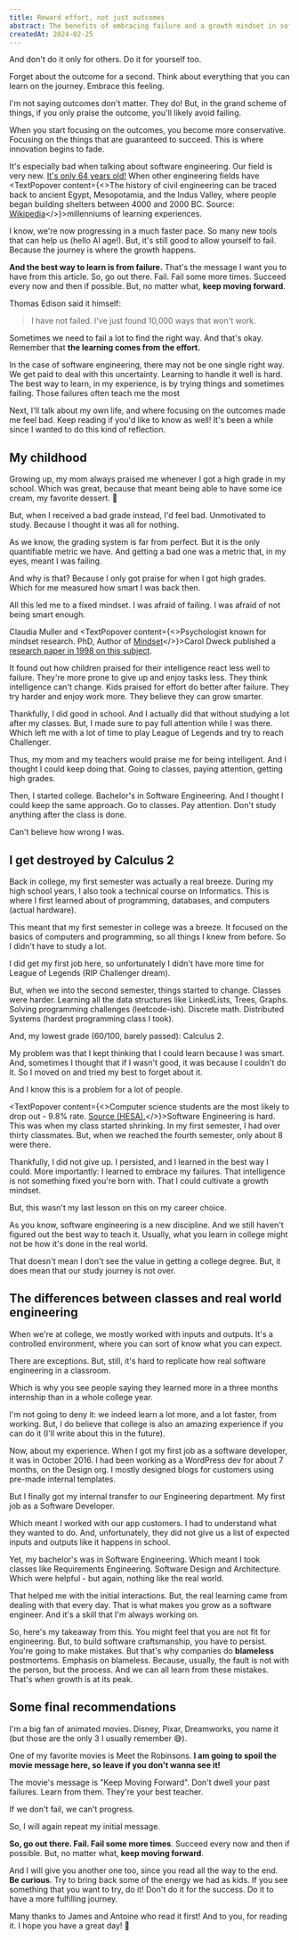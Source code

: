 ```yaml
---
title: Reward effort, not just outcomes
abstract: The benefits of embracing failure and a growth mindset in software engineering. How failures fuel innovation and growth.
createdAt: 2024-02-25
---
```


<IntroAnchor />

And don't do it only for others. Do it for yourself too.

Forget about the outcome for a second. Think about everything that you can learn on the journey. Embrace this feeling.

I'm not saying outcomes don't matter. They do! But, in the grand scheme of things, if you only praise the outcome, you'll likely avoid failing.

When you start focusing on the outcomes, you become more conservative. Focusing on the things that are guaranteed to succeed. This is where innovation begins to fade.

It's especially bad when talking about software engineering. Our field is very new. [It's only 64 years old!](https://en.wikipedia.org/wiki/History_of_software_engineering) When other engineering fields have <TextPopover content={<>The history of civil engineering can be traced back to ancient Egypt, Mesopotamia, and the Indus Valley, where people began building shelters between 4000 and 2000 BC. Source: <a href="https://en.wikipedia.org/wiki/Civil_engineering" target="_blank">Wikipedia</a></>}>millenniums</TextPopover> of learning experiences.

I know, we're now progressing in a much faster pace. So many new tools that can help us (hello AI age!). But, it's still good to allow yourself to fail. Because the journey is where the growth happens.

**And the best way to learn is from failure.** That's the message I want you to have from this article. So, go out there. Fail. Fail some more times. Succeed every now and then if possible. But, no matter what, **keep moving forward**.

<TextPopover content="
Creator of the light bulb, phonograph, motion picture camera, electric power distribution.">Thomas Edison</TextPopover> said it himself:

> I have not failed. I've just found 10,000 ways that won't work.

Sometimes we need to fail a lot to find the right way. And that's okay. Remember that **the learning comes from the effort.**

In the case of software engineering, there may not be one single <TextPopover content="It's all about those damn trade-offs™">right way</TextPopover>. We get paid to deal with this uncertainty. Learning to handle it well is hard. The best way to learn, in my experience, is by trying things and sometimes failing. Those failures often teach me the most

Next, I'll talk about my own life, and where focusing on the outcomes made me feel bad. Keep reading if you'd like to know as well! It's been a while since I wanted to do this kind of reflection.

## My childhood

Growing up, my mom always praised me whenever I got a high grade in my school. Which was great, because that meant being able to have some ice cream, my favorite dessert. 🍦

But, when I received a bad grade instead, I'd feel bad. Unmotivated to study. Because I thought it was all for nothing.

As we know, the grading system is far from perfect. But it is the only quantifiable metric we have. And getting a bad one was a metric that, in my eyes, meant I was failing.

And why is that? Because I only got praise for when I got high grades. Which for me measured how smart I was back then.

All this led me to a <TextPopover content="Someone who avoids challenges and fears failure." delay={300}>fixed mindset</TextPopover>. I was afraid of failing. I was afraid of not being smart enough.

<TextPopover content="Professor of Pediatric Surgery at Stanford. PhD, specialized in Children's Health.">Claudia Muller</TextPopover> and <TextPopover content={<>Psychologist known for mindset research. PhD, Author of <a href="https://www.amazon.com/Mindset-Carol-S-Dweck-audiobook/dp/B07N48NM33/" target="_blank">Mindset</a></>}>Carol Dweck</TextPopover> published a [research paper in 1998 on this subject](https://psycnet.apa.org/record/1998-04530-003).

It found out how children praised for their intelligence react less well to failure. They're more prone to give up and enjoy tasks less. They think intelligence can't change. Kids praised for effort do better after failure. They try harder and enjoy work more. They believe they can grow smarter.

Thankfully, I did good in school. And I actually did that without studying a lot after my classes. But, I made sure to pay full attention while I was there. Which left me with a lot of time to play League of Legends and try to reach Challenger.

Thus, my mom and my teachers would praise me for being intelligent. And I thought I could keep doing that. Going to classes, paying attention, getting high grades.

Then, I started college. Bachelor's in Software Engineering. And I thought I could keep the same approach. Go to classes. Pay attention. Don't study anything after the class is done.

Can't believe how wrong I was.

## I get destroyed by Calculus 2

Back in college, my first semester was actually a real breeze. During my high school years, I also took a technical course on Informatics. This is where I first learned about of programming, databases, and computers (actual hardware).

This meant that my first semester in college was a breeze. It focused on the basics of computers and programming, so all things I knew from before. So I didn't have to study a lot.

I did get my first job here, so unfortunately I didn't have more time for League of Legends (RIP Challenger dream).

But, when we into the second semester, things started to change. Classes were harder. Learning all the data structures like LinkedLists, Trees, Graphs. Solving programming challenges (leetcode-ish). Discrete math. Distributed Systems (hardest programming class I took).

And, my lowest grade (60/100, barely passed): Calculus 2.

My problem was that I kept thinking that I could learn because I was smart. And, sometimes I thought that if I wasn't good, it was because I couldn't do it. So I moved on and tried my best to forget about it.

And I know this is a problem for a lot of people.

<TextPopover content={<>Computer science students are the most likely to drop out - 9.8% rate. <a href="https://www.computerweekly.com/news/252467745/Computer-science-undergraduates-most-likely-to-drop-out" target="_blank">Source (HESA).</a></>}>Software Engineering is hard</TextPopover>. This was when my class started shrinking. In my first semester, I had over thirty classmates. But, when we reached the fourth semester, only about 8 were there.

Thankfully, I did not give up. I persisted, and I learned in the best way I could. More importantly: I learned to embrace my failures. That intelligence is not something fixed you're born with. That I could cultivate a <TextPopover content="Embraces challenges, effort, and learning from criticism to develop abilities." delay={300}>growth mindset</TextPopover>.

But, this wasn't my last lesson on this on my career choice.

As you know, software engineering is a new discipline. And we still haven't figured out the best way to teach it. Usually, what you learn in college might not be how it's done in the real world.

That doesn't mean I don't see the value in getting a college degree. But, it does mean that our study journey is not over.

## The differences between classes and real world engineering

When we're at college, we mostly worked with inputs and outputs. It's a controlled environment, where you can sort of know what you can expect.

There are exceptions. But, still, it's hard to replicate how real software engineering in a classroom.

<ArticleImage src="/scope-of-software-engineering.png" caption="Real world software engineering is larger than what we learn in school." />

Which is why you see people saying they learned more in a three months internship than in a whole college year.

I'm not going to deny it: we indeed learn a lot more, and a lot faster, from working. But, I do believe that college is also an amazing experience if you can do it (I'll write about this in the future).

Now, about my experience. When I got my first job as a software developer, it was in October 2016. I had been working as a WordPress dev for about 7 months, on the Design org. I mostly designed blogs for customers using pre-made internal templates.

But I finally got my internal transfer to our Engineering department. My first job as a Software Developer.

Which meant I worked with our app customers. I had to understand what they wanted to do. And, unfortunately, they did not give us a list of expected inputs and outputs like it happens in school.

Yet, my bachelor's was in Software Engineering. Which meant I took classes like Requirements Engineering. Software Design and Architecture. Which were helpful - but again, nothing like the real world.

That helped me with the initial interactions. But, the real learning came from dealing with that every day. That is what makes you grow as a software engineer. And it's a skill that I'm always working on.

So, here's my takeaway from this. You might feel that you are not fit for engineering. But, to <Link href="/bytes/on-building-software-craftsmanship">build software craftsmanship</Link>, you have to persist. You're going to make mistakes. But that's why companies do **blameless** postmortems. Emphasis on blameless. Because, usually, the fault is not with the person, but the process. And we can all learn from these mistakes. That's when growth is at its peak.

## Some final recommendations

I'm a big fan of animated movies. Disney, Pixar, Dreamworks, you name it (but those are the only 3 I usually remember 😅).

One of my favorite movies is Meet the Robinsons. **I am going to spoil the movie message here, so leave if you don't wanna see it!**

<ArticleImage src="/meet-the-robinsons.jpeg" caption="Meet the Robinsons cover, released in 2007. It was pretty big for me when I watched it as a child." />

The movie's message is "Keep Moving Forward". Don't dwell your past failures. Learn from them. They're your best teacher.

If we don't fail, we can't progress.

So, I will again repeat my initial message.

**So, go out there. Fail. Fail some more times**. Succeed every now and then if possible. But, no matter what, **keep moving forward**.

And I will give you another one too, since you read all the way to the end. **Be curious**. Try to bring back some of the energy we had as kids. If you see something that you want to try, do it! Don't do it for the success. Do it to have a more fulfilling journey.

Many thanks to James and Antoine who read it first! And to you, for reading it. I hope you have a great day! 🌟

